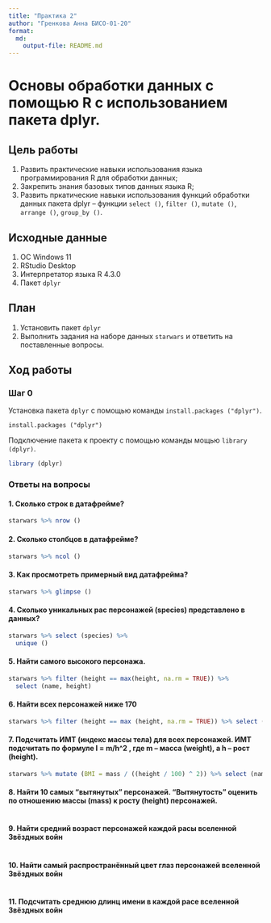 ```yaml
---
title: "Практика 2"
author: "Гренкова Анна БИСО-01-20"
format: 
  md:
    output-file: README.md
---
```


# Основы обработки данных с помощью R с использованием пакета dplyr.

## Цель работы

1.  Развить практические навыки использования языка программирования R для обработки данных;
2.  Закрепить знания базовых типов данных языка R;
3.  Развить пркатические навыки использования функций обработки данных пакета dplyr -- функции `select ()`, `filter ()`, `mutate ()`, `arrange ()`, `group_by ()`.

## Исходные данные

1.  ОС Windows 11
2.  RStudio Desktop
3.  Интерпретатор языка R 4.3.0
4.  Пакет `dplyr`

## План

1.  Установить пакет `dplyr`
2.  Выполнить задания на наборе данных `starwars` и ответить на поставленные вопросы.

## Ход работы

### Шаг 0

Установка пакета `dplyr` с помощью команды `install.packages ("dplyr")`.

```
install.packages ("dplyr")
```

Подключение пакета к проекту с помощью команды мощью `library (dplyr)`.

```r
library (dplyr)
```

### Ответы на вопросы

#### 1. Сколько строк в датафрейме?

```r
starwars %>% nrow ()
```

#### 2. Сколько столбцов в датафрейме?

```r
starwars %>% ncol ()
```
#### 3. Как просмотреть примерный вид датафрейма?

```r
starwars %>% glimpse ()
```
#### 4. Сколько уникальных рас персонажей (species) представлено в данных?

```r
starwars %>% select (species) %>% 
  unique ()
```

#### 5. Найти самого высокого персонажа.

```r
starwars %>% filter (height == max(height, na.rm = TRUE)) %>% 
  select (name, height)
```

#### 6. Найти всех персонажей ниже 170

```r
starwars %>% filter (height == max (height, na.rm = TRUE)) %>% select (name, height)
```

#### 7. Подсчитать ИМТ (индекс массы тела) для всех персонажей. ИМТ подсчитать по формуле I = m/h^2 , где m – масса (weight), а h – рост (height).

```r
starwars %>% mutate (BMI = mass / ((height / 100) ^ 2)) %>% select (name, BMI)
```

#### 8. Найти 10 самых "вытянутых" персонажей. "Вытянутость" оценить по отношению массы (mass) к росту (height) персонажей.

```r

```

#### 9. Найти средний возраст персонажей каждой расы вселенной Звёздных войн

```r

```

#### 10. Найти самый распространённый цвет глаз персонажей вселенной Звёздных войн

```r

```

#### 11. Подсчитать среднюю длинц имени в каждой расе вселенной Звёздных войн

```r

```

